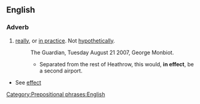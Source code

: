 ==English==

===Adverb===
{{en-adv|-}}

# [[really]], or [[in practice]]. Not [[hypothetically]].
#:The Guardian, Tuesday August 21 2007, George Monbiot.
#:*Separated from the rest of Heathrow, this would, '''in effect''', be a second airport.

*See [[effect]]

[[Category:Prepositional phrases:English]]